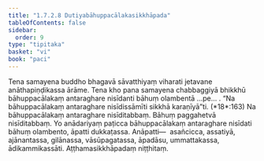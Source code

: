 ```yaml
---
title: "1.7.2.8 Dutiyabāhuppacālakasikkhāpada"
tableOfContents: false
sidebar:
  order: 9
type: "tipitaka"
basket: "vi"
book: "paci"
---
```



<DynamicBreadcrumb />

<Division number="593" book="paci">

<Paragraph number="1770" book="paci">
Tena samayena buddho bhagavā sāvatthiyaṃ viharati jetavane anāthapiṇḍikassa ārāme. Tena kho pana samayena chabbaggiyā bhikkhū bāhuppacālakaṃ antaraghare nisīdanti bāhuṃ olambentā …pe… .
</Paragraph>

<Paragraph number="1771" book="paci">
<Emphasis>“Na bāhuppacālakaṃ antaraghare nisīdissāmīti sikkhā karaṇīyā”</Emphasis>ti. (*18*:<Emphasis>163</Emphasis>)
</Paragraph>

<Paragraph number="1772" book="paci">
Na bāhuppacālakaṃ antaraghare nisīditabbaṃ. Bāhuṃ paggahetvā nisīditabbaṃ. Yo anādariyaṃ paṭicca bāhuppacālakaṃ antaraghare nisīdati bāhuṃ olambento, āpatti dukkaṭassa.
</Paragraph>

<Paragraph number="1773" book="paci">
Anāpatti—  asañcicca, assatiyā, ajānantassa, gilānassa, vāsūpagatassa, āpadāsu, ummattakassa, ādikammikassāti.

</Paragraph>
</Division>

<Paragraph number="1774" type="center" book="paci">
Aṭṭhamasikkhāpadaṃ niṭṭhitaṃ.
</Paragraph>